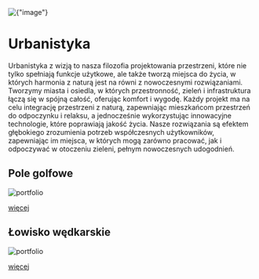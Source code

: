 
<div
  style={{
    width: "100%",
    height: "200px",
    overflow: "hidden",
    display: "flex",
    alignItems: "center",
    justifyContent: "center",
    marginBottom: 40,
  }}
>
  <img
    alt={"image"}
    src={`/compressed/urban/lowisko/3.jpg`}
    style={{
      width: "100%",
      minHeight: 200,
      objectFit: "cover",
    }}
  />
</div>

# Urbanistyka

Urbanistyka z wizją to nasza filozofia projektowania przestrzeni, które nie tylko spełniają funkcje użytkowe, ale także tworzą miejsca do życia, w których harmonia z naturą jest na równi z nowoczesnymi rozwiązaniami. Tworzymy miasta i osiedla, w których przestronność, zieleń i infrastruktura łączą się w spójną całość, oferując komfort i wygodę. Każdy projekt ma na celu integrację przestrzeni z naturą, zapewniając mieszkańcom przestrzeń do odpoczynku i relaksu, a jednocześnie wykorzystując innowacyjne technologie, które poprawiają jakość życia. Nasze rozwiązania są efektem głębokiego zrozumienia potrzeb współczesnych użytkowników, zapewniając im miejsca, w których mogą zarówno pracować, jak i odpoczywać w otoczeniu zieleni, pełnym nowoczesnych udogodnień.

## Pole golfowe

<Zoom>
	<img
	  alt="portfolio"
	  src="/compressed/urban/golf/0.png"
	/>
</Zoom>

[więcej]( /projekty/urbanistyka/golf )

## Łowisko wędkarskie

<Zoom>
	<img
	  alt="portfolio"
	  src="/compressed/urban/lowisko/1.jpg"
	/>
</Zoom>

[więcej]( /projekty/urbanistyka/lowisko )
